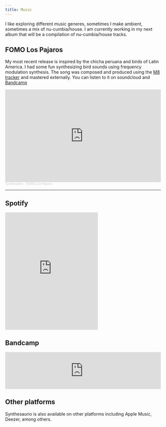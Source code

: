 ```yaml
---
title: Music
---
```


I like exploring different music generes, sometimes I make ambient, sometimes a mix of nu-cumbia/house. I am currently working in my next album that will be a compilation of nu-cumbia/house tracks.
  
## FOMO Los Pajaros

My most recent release is inspired by the chicha peruana and birds of Latin America. I had some fun synthesizing bird sounds using frequency modulation synthesis. The song was composed and produced using the [M8 tracker](https://dirtywave.com) and mastered externally. You can listen to it on soundcloud and [Bandcamp](https://synthesaurio.bandcamp.com/track/fomo-los-pajaros)

<iframe width="100%" height="300" scrolling="no" frameborder="no" allow="autoplay" src="https://w.soundcloud.com/player/?url=https%3A//api.soundcloud.com/tracks/1372070005&color=%231f8a5f&auto_play=false&hide_related=false&show_comments=true&show_user=true&show_reposts=false&show_teaser=true&visual=true"></iframe><div style="font-size: 10px; color: #cccccc;line-break: anywhere;word-break: normal;overflow: hidden;white-space: nowrap;text-overflow: ellipsis; font-family: Interstate,Lucida Grande,Lucida Sans Unicode,Lucida Sans,Garuda,Verdana,Tahoma,sans-serif;font-weight: 100;"><a href="https://soundcloud.com/synthesaurio" title="Synthesaurio" target="_blank" style="color: #cccccc; text-decoration: none;">Synthesaurio</a> · <a href="https://soundcloud.com/synthesaurio/fomolospajaros" title="FOMO Los Pajaros" target="_blank" style="color: #cccccc; text-decoration: none;">FOMO Los Pajaros</a></div>

--------------------

## Spotify

<iframe src="https://open.spotify.com/embed/artist/6I82d8Cma7jwrCZFFfbidn" width="300" height="380" frameborder="0" allowtransparency="true" allow="encrypted-media">

</iframe>

## Bandcamp

<iframe style="border: 0; width: 100%; height: 120px;" src="https://bandcamp.com/EmbeddedPlayer/track=2582810741/size=large/bgcol=333333/linkcol=2ebd35/tracklist=false/artwork=small/transparent=true/" seamless>

<a href="http://synthesaurio.bandcamp.com/track/the-green">The Green by Synthesaurio</a>

</iframe>

## Other platforms

Synthesaurio is also available on other platforms including Apple Music, Deezer, among others.